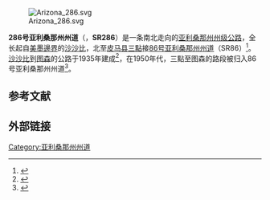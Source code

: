 {{expand language|1=en|page=Arizona Highway 286|time=2019-04-13}}
[[File:Arizona_286.svg|thumb]]

'''286号亚利桑那州州道'''（{{lang-en|Arizona State Route 286}}，'''SR286'''）是一条南北走向的[[亚利桑那州|亚利桑那州]][[州级公路|州级公路]]，全长{{convert|45.04|mi|km}}起自[[美墨邊界|美墨邊界]]的[[沙沙比_(亞利桑那州)|沙沙比]]，北至[[皮马县|皮马县]][[三點_(亞利桑那州)|三點]]接[[86号亚利桑那州州道|86号亚利桑那州州道]]（SR86）<ref name="ADOT Highway Log">{{cite web |url=http://www.azdot.gov/mpd/data/Reports/PDF/2008SHSLog.pdf |title=2008 ADOT Highway Log |author=[[Arizona_Department_of_Transportation|Arizona Department of Transportation]] |accessdate=April 8, 2008 |archive-date=2010-12-28 |archive-url=https://web.archive.org/web/20101228213727/http://www.azdot.gov/mpd/data/Reports/PDF/2008SHSLog.pdf |dead-url=no }}</ref>。[[沙沙比_(亞利桑那州)|沙沙比]]到[[图森_(亚利桑那州)|图森]]的公路于1935年建成<ref>{{cite map|url=http://www.aaroads.com/west/maps/1935-az.php|title=Road Map of Arizona|publisher=[[Arizona_Highway_Department|Arizona Highway Department]]|date=1935|accessdate=March 30, 2012|archive-date=2017-12-03|archive-url=https://web.archive.org/web/20171203013731/https://www.aaroads.com/west/maps/1935-az.php|dead-url=no}}</ref>，在1950年代，三點至图森的路段被归入86号亚利桑那州州道<ref>{{cite map|url=http://www.aaroads.com/west/maps/1958-az.php|title=Road Map of Arizona|publisher=Arizona State Highway Department|cartography=[[Rand_McNally|Rand McNally]]|date=1958|accessdate=March 30, 2012|archive-date=2017-12-01|archive-url=https://web.archive.org/web/20171201182417/https://www.aaroads.com/west/maps/1958-az.php|dead-url=no}}</ref>。

== 参考文献 ==
{{reflist|22em}}

== 外部链接 ==
[[Category:亚利桑那州州道|Category:亚利桑那州州道]]
